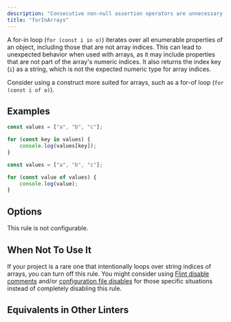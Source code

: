 ```yaml
---
description: "Consecutive non-null assertion operators are unnecessary."
title: "forInArrays"
---
```



<RuleSummary plugin="ts" rule="forInArrays" />

A for-in loop (`for (const i in o)`) iterates over all enumerable properties of an object, including those that are not array indices.
This can lead to unexpected behavior when used with arrays, as it may include properties that are not part of the array's numeric indices.
It also returns the index key (`i`) as a string, which is not the expected numeric type for array indices.

Consider using a construct more suited for arrays, such as a for-of loop (`for (const i of o)`).

## Examples

<Tabs>
<TabItem label="❌ Incorrect">

```ts
const values = ["a", "b", "c"];

for (const key in values) {
	console.log(values[key]);
}
```

</TabItem>
<TabItem label="✅ Correct">

```ts
const values = ["a", "b", "c"];

for (const value of values) {
	console.log(value);
}
```

</TabItem>
</Tabs>

## Options

This rule is not configurable.

## When Not To Use It

If your project is a rare one that intentionally loops over string indices of arrays, you can turn off this rule.
You might consider using [Flint disable comments](/) and/or [configuration file disables](/) for those specific situations instead of completely disabling this rule.

## Equivalents in Other Linters

<RuleEquivalentsTable pluginId="ts" ruleId="forInArrays" />
